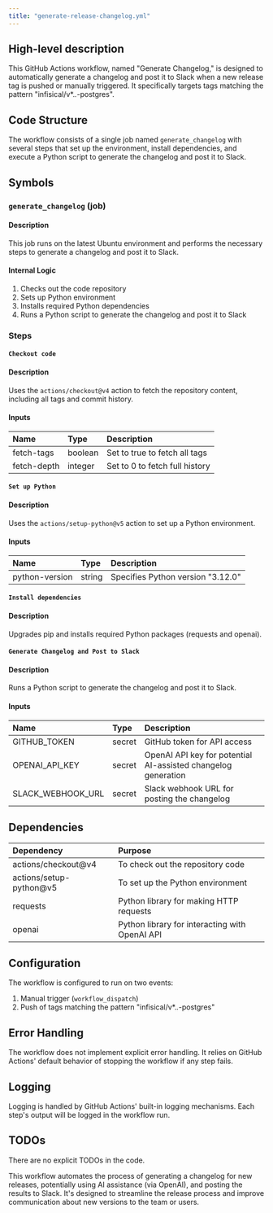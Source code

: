```yaml
---
title: "generate-release-changelog.yml"
---
```


## High-level description
This GitHub Actions workflow, named "Generate Changelog," is designed to automatically generate a changelog and post it to Slack when a new release tag is pushed or manually triggered. It specifically targets tags matching the pattern "infisical/v*.*.*-postgres".

## Code Structure
The workflow consists of a single job named `generate_changelog` with several steps that set up the environment, install dependencies, and execute a Python script to generate the changelog and post it to Slack.

## Symbols

### `generate_changelog` (job)
#### Description
This job runs on the latest Ubuntu environment and performs the necessary steps to generate a changelog and post it to Slack.

#### Internal Logic
1. Checks out the code repository
2. Sets up Python environment
3. Installs required Python dependencies
4. Runs a Python script to generate the changelog and post it to Slack

### Steps

#### `Checkout code`
#### Description
Uses the `actions/checkout@v4` action to fetch the repository content, including all tags and commit history.

#### Inputs
| Name | Type | Description |
|:-----|:-----|:------------|
| fetch-tags | boolean | Set to true to fetch all tags |
| fetch-depth | integer | Set to 0 to fetch full history |

#### `Set up Python`
#### Description
Uses the `actions/setup-python@v5` action to set up a Python environment.

#### Inputs
| Name | Type | Description |
|:-----|:-----|:------------|
| python-version | string | Specifies Python version "3.12.0" |

#### `Install dependencies`
#### Description
Upgrades pip and installs required Python packages (requests and openai).

#### `Generate Changelog and Post to Slack`
#### Description
Runs a Python script to generate the changelog and post it to Slack.

#### Inputs
| Name | Type | Description |
|:-----|:-----|:------------|
| GITHUB_TOKEN | secret | GitHub token for API access |
| OPENAI_API_KEY | secret | OpenAI API key for potential AI-assisted changelog generation |
| SLACK_WEBHOOK_URL | secret | Slack webhook URL for posting the changelog |

## Dependencies
| Dependency | Purpose |
|:-----------|:--------|
| actions/checkout@v4 | To check out the repository code |
| actions/setup-python@v5 | To set up the Python environment |
| requests | Python library for making HTTP requests |
| openai | Python library for interacting with OpenAI API |

## Configuration
The workflow is configured to run on two events:
1. Manual trigger (`workflow_dispatch`)
2. Push of tags matching the pattern "infisical/v*.*.*-postgres"

## Error Handling
The workflow does not implement explicit error handling. It relies on GitHub Actions' default behavior of stopping the workflow if any step fails.

## Logging
Logging is handled by GitHub Actions' built-in logging mechanisms. Each step's output will be logged in the workflow run.

## TODOs
There are no explicit TODOs in the code.

This workflow automates the process of generating a changelog for new releases, potentially using AI assistance (via OpenAI), and posting the results to Slack. It's designed to streamline the release process and improve communication about new versions to the team or users.